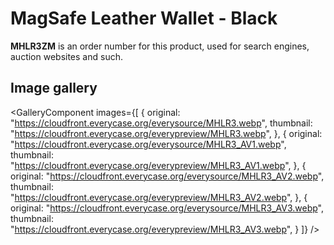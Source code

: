 
# MagSafe Leather Wallet - Black

<Callout type='info' emoji='👉🏻'>**MHLR3ZM** is an order number for this product, used for search engines, auction websites and such.</Callout>

## Image gallery

<GalleryComponent
    images={[
      {
        original: "https://cloudfront.everycase.org/everysource/MHLR3.webp",
        thumbnail: "https://cloudfront.everycase.org/everypreview/MHLR3.webp",
      },
      {
        original: "https://cloudfront.everycase.org/everysource/MHLR3_AV1.webp",
        thumbnail: "https://cloudfront.everycase.org/everypreview/MHLR3_AV1.webp",
      },
      {
        original: "https://cloudfront.everycase.org/everysource/MHLR3_AV2.webp",
        thumbnail: "https://cloudfront.everycase.org/everypreview/MHLR3_AV2.webp",
      },
      {
        original: "https://cloudfront.everycase.org/everysource/MHLR3_AV3.webp",
        thumbnail: "https://cloudfront.everycase.org/everypreview/MHLR3_AV3.webp",
      }
    ]}
  />
